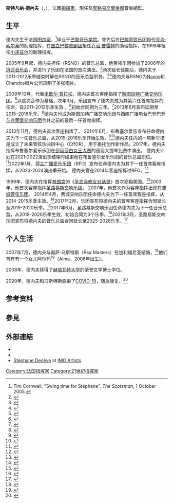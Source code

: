 '''斯特凡纳·德內夫'''（{{lang-fr|Stéphane Denève}}，{{bd|1971年|11月24日||}}），法國[[指揮家|指揮家]]。現任{{Link-en|布鲁塞尔爱乐乐团|Brussels Philharmonic}}及[[聖路易交響樂團|聖路易交響樂團]]音樂總監。

== 生平 ==
德内夫生于法国[[图尔宽|图尔宽]]，<ref>Tim Cornwell, "Swing time for Stéphane". ''The Scotsman'', 1 October 2005.</ref>毕业于[[巴黎音乐学院|巴黎音乐学院]]。曾先后在[[巴黎管弦乐团|巴黎管弦乐团]]担任[[乔治·索尔蒂|乔治·索尔蒂]]的助理指挥，在[[國立巴黎歌劇團|国立巴黎歌剧团]]担任[[乔治·普雷特|乔治·普雷特]]的助理指挥，在1998年{{Le|小泽征尔松本音乐节|Seiji Ozawa Matsumoto Festival}}担任[[小泽征尔|小泽征尔]]的助理指挥。

2005年9月起，德内夫担任{{Le|皇家苏格兰国家管弦乐团|Royal Scottish National Orchestra}}（RSNO）的音乐总监，他带领乐团参加了2006年的[[逍遥音乐会|逍遥音乐会]]，并进行了乐团在法国的首次演出。<ref>{{cite web|title=Avant garde alliance|url=http://scotlandonsunday.scotsman.com/review.cfm?id=257002006|access-date=2007-05-21|author=Sarah Jones|date=2006-02-19|work=Scotland on Sunday|archive-url=https://archive.today/20120527051652/http://scotlandonsunday.scotsman.com/review.cfm?id=257002006|archive-date=2012-05-27|url-status=dead}}</ref>两次延长任期后，德内夫于2011-2012乐季结束时解任RSNO的音乐总监职务。<ref>{{cite press release|url=http://www.rsno.org.uk/index.php?option=com_content&view=article&id=549:stephane-deneve-joins-stuttgart-radio-symphony-orchestra-swr-from-2011-and-extends-rsno-contract-to-end-of-2011-12-season-&catid=41:press-releases&Itemid=147|title=RSNO Music Director commits through 2012 and announces new European appointment|publisher=Royal Scottish National Orchestra|date=March 2010|accessdate=2010-03-06|archive-date=2011-07-26|archive-url=https://web.archive.org/web/20110726152759/http://www.rsno.org.uk/index.php?option=com_content&view=article&id=549:stephane-deneve-joins-stuttgart-radio-symphony-orchestra-swr-from-2011-and-extends-rsno-contract-to-end-of-2011-12-season-&catid=41:press-releases&Itemid=147}}</ref><ref>{{cite news|url=http://www.heraldscotland.com/news/home-news/national-orchestra-maestro-to-leave-scotland-1.1010874|title=National orchestra maestro to leave Scotland|work=The Herald|author=Phil Miller|date=2010-03-04|accessdate=2010-03-06|archive-date=2011-09-27|archive-url=https://web.archive.org/web/20110927111854/http://www.heraldscotland.com/news/home-news/national-orchestra-maestro-to-leave-scotland-1.1010874}}</ref>德内夫与RSNO为[[拿索斯唱片|Naxos]]和Chandos唱片公司录制了多张唱片。

2009年10月，代替[[米歇尔·普拉松|米歇尔·普拉松]]，德内夫首次客座指挥了[[斯图加特广播交响乐团|斯图加特广播交响乐团]]。<ref name="Thieme">{{cite news|url=https://www.stuttgarter-zeitung.de/inhalt.chefdirigent-stephane-den-ve-am-pult-des-rso-steht-nun-ein-lockenkopf.95e750fc-925a-4dc1-9628-838be86e48b6.html|title=Am Pult des RSO steht nun ein Lockenkopf|work=Stuttgarter Zeitung|author=Götz Thieme|date=2011-09-22|accessdate=2012-01-08|archive-date=2020-12-03|archive-url=https://web.archive.org/web/20201203174846/https://www.stuttgarter-zeitung.de/inhalt.chefdirigent-stephane-den-ve-am-pult-des-rso-steht-nun-ein-lockenkopf.95e750fc-925a-4dc1-9628-838be86e48b6.html}}</ref>以这次合作为基础，次年3月，乐团宣布了德内夫成为其第六任首席指挥的任命，自2011–2012乐季生效 ，<ref>{{cite press release|url=http://www.swr.de/orchester-und-ensembles/orchester/stephane-deneve-jahrespressekonferenz/-/id=788382/did=6074478/nid=788382/3myy4j/index.html|title=Radio-Sinfonieorchester Stuttgart: Neuer Chefdirigent – Stéphane Denève ist ab September 2011 Chefdirigent beim RSO Stuttgart|publisher=Stuttgart Radio Symphony Orchestra|date=2010-03-03|accessdate=2015-09-13}}</ref>初始合同期为三年。<ref name="Thieme2">{{cite news|url=https://www.stuttgarter-zeitung.de/inhalt.chefdirigent-stephane-den-ve-am-pult-des-rso-steht-nun-ein-lockenkopf.95e750fc-925a-4dc1-9628-838be86e48b6.html|title=Am Pult des RSO steht nun ein Lockenkopf|work=Stuttgarter Zeitung|author=Götz Thieme|date=2011-09-22|accessdate=2012-01-08|archive-date=2020-12-03|archive-url=https://web.archive.org/web/20201203174846/https://www.stuttgarter-zeitung.de/inhalt.chefdirigent-stephane-den-ve-am-pult-des-rso-steht-nun-ein-lockenkopf.95e750fc-925a-4dc1-9628-838be86e48b6.html}}</ref>2013年6月宣布延期至2015–2016乐季。<ref>{{cite press release|url=http://www.swr.de/unternehmen/kommunikation/6-dirigent-deneve-bleibt-bis-2016/-/id=10563098/did=11540424/nid=10563098/yr0ysk/index.html|title=Dirigent Denève bleibt bis 2016|publisher=SWR|date=2013-06-06|accessdate=2014-06-28}}{{Dead link|date=February 2019}}</ref>德内夫也成为斯图加特广播交响乐团与[[西南广播电台巴登巴登与弗莱堡交响乐团|西南广播电台巴登巴登与弗莱堡交响乐团]]合并之前的最后一任首席指挥。

2013年11月，德内夫首次客座指挥了{{Le|布鲁塞尔爱乐乐团|Brussels Philharmonic}}。 2014年6月，布鲁塞尔爱乐宣布任命德内夫为下一任音乐总监，从2015-2016乐季开始生效。<ref>{{cite news|url=http://trends.knack.be/economie/bedrijven/brussels-philharmonic-profileert-zich-met-nieuwe-dirigent/article-normal-261381.html|title=Brussels Philharmonic profileert zich met nieuwe dirigent|work=Knack|author=Roeland Byl|date=2014-06-27|accessdate=2014-06-28|archive-date=2021-06-20|archive-url=https://web.archive.org/web/20210620194242/https://trends.knack.be/economie/bedrijven/brussels-philharmonic-profileert-zich-met-nieuwe-dirigent/article-normal-261381.html}}</ref><ref>{{cite news|url=http://www.gramophone.co.uk/news/st%C3%A9phane-den%C3%A8ve-to-become-chief-conductor-of-the-brussels-philharmonic|title=Stéphane Denève to become Chief Conductor of the Brussels Philharmonic|work=Gramophone|author=James McCarthy|date=2014-06-27|accessdate=2014-06-28|archive-date=2014-07-23|archive-url=https://web.archive.org/web/20140723085154/http://www.gramophone.co.uk/news/st%C3%A9phane-den%C3%A8ve-to-become-chief-conductor-of-the-brussels-philharmonic}}</ref>德内夫任内的一项新举措是成立了未来管弦乐曲目中心（CffOR），用于委托创作新作品。2017年，德内夫指挥布鲁塞尔爱乐乐团在[[伊丽莎白女王音乐比赛|伊丽莎白女王大赛]]的首届大提琴比赛中演出。 德内夫计划在2021-2022演出季结束时结束他在布鲁塞尔爱乐乐团的音乐总监职位。<ref>{{cite press release|url=https://www.brusselsphilharmonic.be/magazine/kazushi-ono-nieuwe-muziekdirecteur|title=Kazushi Ono nieuwe muziekdirecteur|publisher=Brussels Philharmonic|date=2021-09-29|access-date=2021-10-06|archive-date=2021-10-07|archive-url=https://web.archive.org/web/20211007025512/https://www.brusselsphilharmonic.be/magazine/kazushi-ono-nieuwe-muziekdirecteur}}</ref>2022年1月，[[荷蘭廣播愛樂樂團|荷兰广播爱乐乐团]]（RFO）宣布任命德内夫为其下一任首席客座指挥，从2023-2024演出季开始。 德内夫曾在2014年客座指挥过RFO。<ref>{{cite press release|url=https://www.radiofilharmonischorkest.nl/nieuws/stephane-deneve-vaste-gastdirigent-van-het-radio-filharmonisch-orkest/|title=Stéphane Denève vaste gastdirigent van het Radio Filharmonisch Orkest|publisher=Radio Filharmonisch Orkest|date=2022-01-13|accessdate=2022-01-14|archive-date=2022-01-16|archive-url=https://web.archive.org/web/20220116022955/https://www.radiofilharmonischorkest.nl/nieuws/stephane-deneve-vaste-gastdirigent-van-het-radio-filharmonisch-orkest/}}</ref>

1999年，德内夫在{{Le|圣达菲歌剧院|Santa Fe Opera}}指挥[[弗朗西斯·普朗克|普朗克]]的《[[聖衣會修女對話錄|圣衣会修女对话录]]》首次亮相美国。<ref>{{cite news|url=https://query.nytimes.com/gst/fullpage.html?res=9A0CE7DC1230F934A3575BC0A96F958260&sec=&spon=&pagewanted=all|title=Music Review: A Striking New Design For Poulenc's Nuns|work=New York Times|author=Anthony Tommasini|date=1999-08-07|accessdate=2007-05-21|archive-date=2008-10-22|archive-url=https://web.archive.org/web/20081022191249/http://query.nytimes.com/gst/fullpage.html?res=9A0CE7DC1230F934A3575BC0A96F958260&sec=&spon=&pagewanted=all}}</ref>2003年，他首次客座指挥[[聖路易交響樂團|圣路易斯交响乐团]]。 2007年，他首次作为客座指挥出现在[[费城管弦乐团|费城管弦乐团]]。 2014年4月，费城交响乐团任命德内夫为下一任首席客座指挥，从2014-2015乐季生效。<ref>{{cite press release|url=http://www.philorch.org/press-room/news/philadelphia-orchestra-appoints-conducting-roster-principal-guest-conductor|title=The Philadelphia Orchestra Appoints Conducting Roster of Principal Guest Conductor, Conductor-in-Residence, and Assistant Conductor|publisher=The Philadelphia Orchestra|date=2014-04-28|accessdate=2014-06-28|archive-date=2015-04-03|archive-url=https://web.archive.org/web/20150403021735/https://www.philorch.org/press-room/news/philadelphia-orchestra-appoints-conducting-roster-principal-guest-conductor}}</ref>2017年2月，乐团宣布将德内夫的首席客座指挥合同延长至2019-2020乐季。<ref>{{cite press release|url=https://www.philorch.org/press-room/news/philadelphia-orchestra-extends-st%C3%A9phane-den%C3%A8ve%E2%80%99s-contract-principal-guest-conductor#/|title=The Philadelphia Orchestra Extends Stéphane Denève’s Contract as Principal Guest Conductor for Three More Years, until 2019–20|publisher=The Philadelphia Orchestra|date=2017-02-07|accessdate=2017-02-11|archive-date=2019-04-24|archive-url=https://web.archive.org/web/20190424041708/https://www.philorch.org/press-room/news/philadelphia-orchestra-extends-st%C3%A9phane-den%C3%A8ve%E2%80%99s-contract-principal-guest-conductor#/}}</ref>2017年6月，圣路易斯交响乐团任命德内夫为下一任音乐总监，从2019-2020乐季生效，初始合同为3个乐季。<ref>{{Cite news|url=https://www.nytimes.com/2017/06/07/arts/music/stephane-deneve-next-conductor-of-st-louis-symphony.html|title=A Frenchman Is Named Next Conductor of the St. Louis Symphony|date=2017-06-07|work=The New York Times|access-date=2018-05-18|archive-date=2022-03-16|archive-url=https://web.archive.org/web/20220316044935/https://www.nytimes.com/2017/06/07/arts/music/stephane-deneve-next-conductor-of-st-louis-symphony.html}}</ref>2021年3月，圣路易斯交响乐团宣布将德内夫的音乐总监合同延长至2025-2026乐季。<ref>{{cite news|url=https://www.stltoday.com/entertainment/arts-and-theatre/st-louis-symphony-orchestra-extends-dene-ve-s-contract-to-2026/article_85cbe8df-896d-543b-ac65-29f43d60e601.html|title=St. Louis Symphony Orchestra extends Denève’s contract to 2026|work=Saint Louis Post-Dispatch|author=Eric Meyer|date=2021-03-30|accessdate=2021-03-31|archive-date=2022-03-16|archive-url=https://web.archive.org/web/20220316044930/https://www.stltoday.com/entertainment/arts-and-theatre/st-louis-symphony-orchestra-extends-dene-ve-s-contract-to-2026/article_85cbe8df-896d-543b-ac65-29f43d60e601.html}}</ref>

== 个人生活 ==
2007年7月，德内夫与奥萨·马斯特斯（Åsa Masters）在加利福尼亚结婚，<ref>{{cite news|url=http://www.playbillarts.com/news/article/6834.html|title=Love Among the Grapevines: Conductor Weds Between Performances at Napa Valley's Festival del Sole|work=Playbill Arts|author=Matthew Westphal|date=2007-07-24|accessdate=2007-09-07|archive-date=2011-05-26|archive-url=https://web.archive.org/web/20110526203153/http://www.playbillarts.com/news/article/6834.html}}</ref>他们育有有一个女儿阿尔玛<ref>{{cite news|url=http://www.heraldscotland.com/arts-ents/music-features/a-modern-day-hero-1.1055139|title=A modern-day hero|work=The Herald|author=Michael Tumelty|date=2010-09-15|accessdate=2010-11-21|archive-date=2012-10-07|archive-url=https://web.archive.org/web/20121007004520/http://www.heraldscotland.com/arts-ents/music-features/a-modern-day-hero-1.1055139}}</ref>（Alma，2008年出生）。

2008年，德内夫获得了[[赫瑞瓦特大学|赫瑞瓦特大学]]的荣誉文学博士学位。

2020年，德内夫和马斯特斯感染了[[COVID-19|COVID-19]]，随后康复。<ref>{{cite news|url=https://www.stltoday.com/entertainment/music/st-louis-symphony-orchestra-announces-plans-for-fall/article_b27b6395-f49a-5926-9b2d-229624fbce80.html|title=St. Louis Symphony Orchestra announces plans for fall|work=Saint Louis Post-Dispatch|author=Sarah Bryan Miller|date=2020-08-11|accessdate=2020-11-26|archive-date=2022-04-18|archive-url=https://web.archive.org/web/20220418050151/https://www.stltoday.com/entertainment/music/st-louis-symphony-orchestra-announces-plans-for-fall/article_b27b6395-f49a-5926-9b2d-229624fbce80.html}}</ref>

== 参考资料 ==
{{Reflist|30em}}

== 參見 ==
{{Portal box|人物|古典音樂}}

== 外部連結 ==
* {{官方網站|http://www.stephanedeneve.com/}}
* {{Discogs artist|6569832}}
* [http://www.imgartists.com/?page=artist&id=264 Stéphane Denève] {{Wayback|url=http://www.imgartists.com/?page=artist&id=264 |date=20110526103144 }} at [[IMG_Artists|IMG Artists]]

{{Authority control}}
{{DEFAULTSORT:Deneve, Stephane}}
[[Category:法国指挥家|Category:法国指挥家]]
[[Category:21世紀指揮家|Category:21世紀指揮家]]